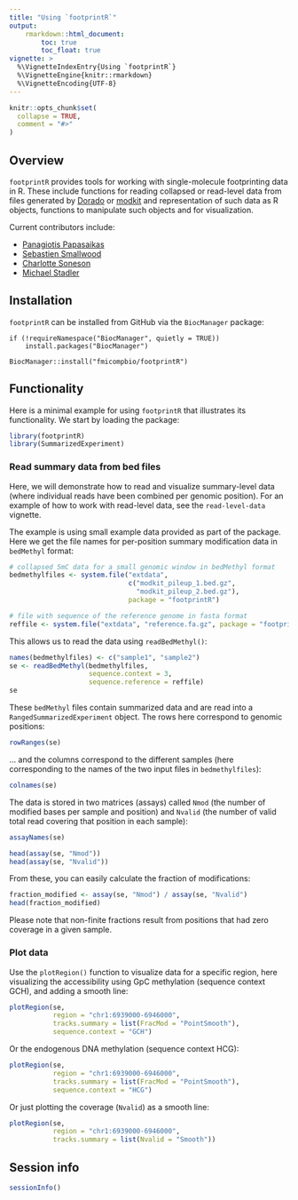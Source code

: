 ```yaml
---
title: "Using `footprintR`"
output:
    rmarkdown::html_document:
        toc: true
        toc_float: true
vignette: >
  %\VignetteIndexEntry{Using `footprintR`}
  %\VignetteEngine{knitr::rmarkdown}
  %\VignetteEncoding{UTF-8}
---
```


```r
knitr::opts_chunk$set(
  collapse = TRUE,
  comment = "#>"
)
```

## Overview

`footprintR` provides tools for working with single-molecule footprinting data
in R. These include functions for reading collapsed or read-level data from
files generated by [Dorado](https://github.com/nanoporetech/dorado)
or [modkit](https://nanoporetech.github.io/modkit) and representation of such
data as R objects, functions to manipulate such objects and for visualization.

Current contributors include:

- [Panagiotis Papasaikas](https://github.com/ppapasaikas)
- [Sebastien Smallwood](https://github.com/smalseba)
- [Charlotte Soneson](https://github.com/csoneson)
- [Michael Stadler](https://github.com/mbstadler)

## Installation

`footprintR` can be installed from GitHub via the 
`BiocManager` package:

```
if (!requireNamespace("BiocManager", quietly = TRUE))
    install.packages("BiocManager")

BiocManager::install("fmicompbio/footprintR")
```

## Functionality

Here is a minimal example for using `footprintR` that illustrates its
functionality. We start by loading the package:

```r
library(footprintR)
library(SummarizedExperiment)
```

### Read summary data from bed files

Here, we will demonstrate how to read and visualize summary-level data
(where individual reads have been combined per genomic position). For
an example of how to work with read-level data, see the `read-level-data`
vignette.

The example is using small example data provided as part of the package. Here
we get the file names for per-position summary modification data in
`bedMethyl` format:

```r
# collapsed 5mC data for a small genomic window in bedMethyl format
bedmethylfiles <- system.file("extdata",
                              c("modkit_pileup_1.bed.gz",
                                "modkit_pileup_2.bed.gz"),
                              package = "footprintR")

# file with sequence of the reference genome in fasta format
reffile <- system.file("extdata", "reference.fa.gz", package = "footprintR")
```

This allows us to read the data using `readBedMethyl()`:

```r
names(bedmethylfiles) <- c("sample1", "sample2")
se <- readBedMethyl(bedmethylfiles,
                    sequence.context = 3,
                    sequence.reference = reffile)
se
```
These `bedMethyl` files contain summarized data and are read into a
`RangedSummarizedExperiment` object. The rows here correspond to genomic
positions:

```r
rowRanges(se)
```
... and the columns correspond to the different samples (here corresponding
to the names of the two input files in `bedmethylfiles`):

```r
colnames(se)
```

The data is stored in two matrices (assays) called `Nmod` (the number of
modified bases per sample and position) and `Nvalid` (the number of valid
total read covering that position in each sample):

```r
assayNames(se)

head(assay(se, "Nmod"))
head(assay(se, "Nvalid"))
```
From these, you can easily calculate the fraction of modifications:

```r
fraction_modified <- assay(se, "Nmod") / assay(se, "Nvalid")
head(fraction_modified)
```
Please note that non-finite fractions result from positions that had
zero coverage in a given sample.

### Plot data

Use the `plotRegion()` function to visualize data for a specific region,
here visualizing the accessibility using GpC methylation (sequence context GCH),
and adding a smooth line:

```r
plotRegion(se,
           region = "chr1:6939000-6946000",
           tracks.summary = list(FracMod = "PointSmooth"),
           sequence.context = "GCH")
```

Or the endogenous DNA methylation (sequence context HCG):

```r
plotRegion(se,
           region = "chr1:6939000-6946000",
           tracks.summary = list(FracMod = "PointSmooth"),
           sequence.context = "HCG")
```

Or just plotting the coverage (`Nvalid`) as a smooth line:

```r
plotRegion(se,
           region = "chr1:6939000-6946000",
           tracks.summary = list(Nvalid = "Smooth"))
```

## Session info

```r
sessionInfo()
```

